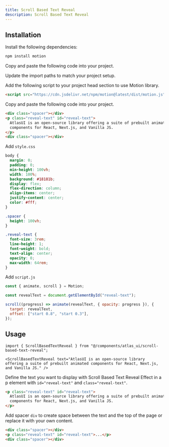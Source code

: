 ```yaml
---
title: Scroll Based Text Reveal
description: Scroll Based Text Reveal
---
```


<ComponentPreview
  name="scroll-based-text-reveal-demo"
/>

## Installation

<UsageTabs>

<TabsContent value="React/Next">

<Steps>

<Step>Install the following dependencies:</Step>

```bash
npm install motion 
```

<Step>Copy and paste the following code into your project.</Step>

<ComponentSource name="scroll-based-text-reveal" filePath="components/atlas_ui/scroll-based-text-reveal.tsx" />

<Step>Update the import paths to match your project setup.</Step>

</Steps>

</TabsContent>

<TabsContent value="JavaScript">

<Steps>

<Step>Add the following script to your project head section to use Motion library.</Step>

```html
<script src="https://cdn.jsdelivr.net/npm/motion@latest/dist/motion.js"></script>
```

<Step>Copy and paste the following code into your project.</Step>

```html
<div class="spacer"></div>
<p class="reveal-text" id="reveal-text">
  AtlasUI is an open-source library offering a suite of prebuilt animated
  components for React, Next.js, and Vanilla JS.
</p>
<div class="spacer"></div>
```

<Step>Add `style.css`</Step>

```css
body {
  margin: 0;
  padding: 0;
  min-height: 100vh;
  width: 100%;
  background: #18181b;
  display: flex;
  flex-direction: column;
  align-items: center;
  justify-content: center;
  color: #fff;
}

.spacer {
  height: 100vh;
}

.reveal-text {
  font-size: 3rem;
  line-height: 1;
  font-weight: bold;
  text-align: center;
  opacity: 0;
  max-width: 64rem;
}
```

<Step>Add `script.js`</Step>

```js
const { animate, scroll } = Motion;

const revealText = document.getElementById("reveal-text");

scroll((progress) => animate(revealText, { opacity: progress }), {
  target: revealText,
  offset: ["start 0.8", "start 0.3"],
});
```

</Steps>

</TabsContent>

</UsageTabs>

## Usage

<UsageTabs>

<TabsContent value="React/Next">

```tsx
import { ScrollBasedTextReveal } from "@/components/atlas_ui/scroll-based-text-reveal";
```

```tsx
<ScrollBasedTextReveal text="AtlasUI is an open-source library offering a suite of prebuilt animated components for React, Next.js, and Vanilla JS." />
```

</TabsContent>

<TabsContent value="JavaScript">

Define the text you want to display with Scroll Based Text Reveal Effect in a p element with `id="reveal-text"` and `class="reveal-text"`.

```html
<p class="reveal-text" id="reveal-text">
  AtlasUI is an open-source library offering a suite of prebuilt animated
  components for React, Next.js, and Vanilla JS.
</p>
```

Add spacer `div` to create space between the text and the top of the page or replace it with your own content.

```html {1,3} 
<div class="spacer"></div>
<p class="reveal-text" id="reveal-text">...</p>
<div class="spacer"></div>
```

</TabsContent>

</UsageTabs>
